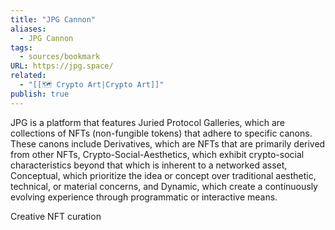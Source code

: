 ```yaml
---
title: "JPG Cannon"
aliases:
  - JPG Cannon
tags:
  - sources/bookmark
URL: https://jpg.space/
related:
  - "[[🗺️ Crypto Art|Crypto Art]]"
publish: true
---
```




JPG is a platform that features Juried Protocol Galleries, which are collections of NFTs (non-fungible tokens) that adhere to specific canons. These canons include Derivatives, which are NFTs that are primarily derived from other NFTs, Crypto-Social-Aesthetics, which exhibit crypto-social characteristics beyond that which is inherent to a networked asset, Conceptual, which prioritize the idea or concept over traditional aesthetic, technical, or material concerns, and Dynamic, which create a continuously evolving experience through programmatic or interactive means.

Creative NFT curation

